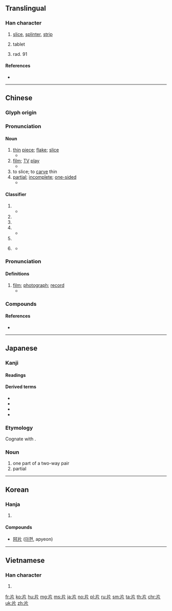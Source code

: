 ==Translingual==
{{stroke order|type=animate}}

===Han character===
{{Han char|rn=91|rad=片|as=00|sn=4|four=22027|canj=LLML,LLMN}}

# [[slice]], [[splinter]], [[strip]]
# {{lb|zh|medicine}} tablet
# rad. 91

====References====
* {{Han ref|kx=0692.360|dkj=19813|dj=1105.250|hdz=32014.010|uh=7247|ud=29255|bh=A4F9|bd=42233}}

----

==Chinese==
{{zh-forms}}

===Glyph origin===
{{Han etym}}

===Pronunciation===
{{zh-pron
|m=piàn
|c=pin3
|h=pfs=phién/phien
|mn=phìⁿ/phiàn
|mn_note=phìⁿ - vernacular, phiàn - literary
|w=
|mc=y
|oc=y
|ma=y
|cat=n,cls
}}

====Noun====
{{zh-noun}}

# [[thin]] [[piece]]; [[flake]]; [[slice]]
#* {{zh-l|片子|flake, small piece}}
# [[film]]; [[TV]] [[play]]
#* {{zh-l|影片|film, movie}}
# to slice; to [[carve]] thin
# [[partial]]; [[incomplete]]; [[one-sided]]
#* {{zh-l|片面|unilateral, one-sided}}

====Classifier====
{{zh-cls}}

# {{non-gloss definition|[[classifier]] for slices}}
#* {{zh-x|一 片 面包|a slice of bread}}
# {{non-gloss definition|[[classifier]] for flat objects such as leaves, pieces of paper}}
# {{non-gloss definition|[[classifier]] for small nonspherical medicinal objects such as pills, tablets}}
# {{non-gloss definition|[[classifier]] for tract of land, area of water}}
#* {{zh-x|望 著 海 一 片　滿懷 倦　無淚 也 無言|Gazing at the sea, tired, without tears or words|C-LIT|ref='''1984''', {{l|zh|w:zh:梅艷芳|梅艷芳}}, {{l|zh|w:zh:似水流年 (歌曲)|似水流年}}}}
# {{non-gloss definition|[[classifier]] for CDs, movies, DVDs}}
# {{lb|zh|used with numeral {{zh-l|一}}}} {{non-gloss definition|[[classifier]] for scenarios, scenes, feelings, atmospheres, sounds, clouds}}
#* {{zh-x|為何 我 心 '''一''' '''片''' 空虛|Why is my heart a '''tract''' of emptiness?|C-LIT|ref='''1983''', {{l|zh|w:zh:陳百強|陳百強}}, {{lang|zh|偏偏喜歡你}}}}

===Pronunciation===
{{zh-pron
|m=piān,piàn
|c=pin3-2
|cat=n
}}

====Definitions====
{{zh-hanzi}}

# [[film]]; [[photograph]]; [[record]]
#* {{zh-l|片子|film, movie, film reel}}

===Compounds===
{{der3
| {{zh-l|安胃片}}
| {{zh-l|千柏鼻炎片}}
| {{zh-l|鼻炎片}}
| {{zh-l|更年安片}}
| {{zh-l|化症回生片}}
| {{zh-l|健民咽喉片}}
| {{zh-l|乳癖消片}}
| {{zh-l|三金片}}
| {{zh-l|舒胸片}}
| {{zh-l|署症片}}
| {{zh-l|刺五加片}}
| {{zh-l|益心酮片}}
| {{zh-l|石淋通片}}
| {{zh-l|北豆根片}}
| {{zh-l|昆明山海棠片}}
| {{zh-l|香連片}}
| {{zh-l|卡片|business card}}
}}

====References====
* {{thcwd|1225}}

----

==Japanese==

===Kanji===
{{ja-kanji|grade=6|rs=片00}}

====Readings====
{{ja-readings
|goon=[[へん]] (hen)
|kanon=[[へん]] (hen)
|kun=[[かた]] (kata), [[ひら]] (hira) {{non-joyo-reading}}
}}

====Derived terms====
* {{ja-r|刀|かたな}}
* {{ja-r|片仮名|かたかな}}
* {{ja-r|片道|かたみち}}
* {{ja-r|片思い|かたおもい}}

===Etymology===
Cognate with {{m|ja|方|tr=kata}}.

===Noun===
{{ja-noun|かた}}

# one part of a two-way pair
# partial

----

==Korean==

===Hanja===
{{ko-hanja|hangeul=편|eumhun=|rv=pyeon|mr=p'yŏn|y=phyen}}

# {{defn|lang=ko|sort=片00}}

====Compounds====
* [[阿片]] ([[아편]], apyeon)

----

==Vietnamese==

===Han character===
{{vi-hantu|[[phiến]], [[bằng]], [[phiện]]|rs=片00}}

# {{defn|lang=vi|sort=片00}}

[[Category:CJKV radicals| ]]

[[fr:片]]
[[ko:片]]
[[hu:片]]
[[mg:片]]
[[ms:片]]
[[ja:片]]
[[no:片]]
[[pl:片]]
[[ru:片]]
[[sm:片]]
[[ta:片]]
[[th:片]]
[[chr:片]]
[[uk:片]]
[[zh:片]]